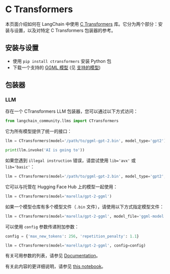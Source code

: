 # C Transformers

本页面介绍如何在 LangChain 中使用 [C Transformers](https://github.com/marella/ctransformers) 库。它分为两个部分：安装与设置，以及对特定 C Transformers 包装器的参考。

## 安装与设置

- 使用 `pip install ctransformers` 安装 Python 包
- 下载一个支持的 [GGML 模型](https://huggingface.co/TheBloke) (见 [支持的模型](https://github.com/marella/ctransformers#supported-models))

## 包装器

### LLM

存在一个 CTransformers LLM 包装器，您可以通过以下方式访问：

```python
from langchain_community.llms import CTransformers
```

它为所有模型提供了统一的接口：

```python
llm = CTransformers(model='/path/to/ggml-gpt-2.bin', model_type='gpt2')

print(llm.invoke('AI is going to'))
```

如果您遇到 `illegal instruction` 错误，请尝试使用 `lib='avx'` 或 `lib='basic'`：

```py
llm = CTransformers(model='/path/to/ggml-gpt-2.bin', model_type='gpt2', lib='avx')
```

它可以与托管在 Hugging Face Hub 上的模型一起使用：

```py
llm = CTransformers(model='marella/gpt-2-ggml')
```

如果一个模型仓库有多个模型文件（`.bin` 文件），请使用以下方式指定模型文件：

```py
llm = CTransformers(model='marella/gpt-2-ggml', model_file='ggml-model.bin')
```

可以使用 `config` 参数传递附加参数：

```py
config = {'max_new_tokens': 256, 'repetition_penalty': 1.1}

llm = CTransformers(model='marella/gpt-2-ggml', config=config)
```

有关可用参数的列表，请参见 [Documentation](https://github.com/marella/ctransformers#config)。

有关此内容的更详细说明，请参见 [this notebook](/docs/integrations/llms/ctransformers)。
